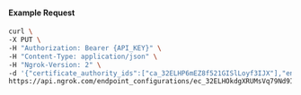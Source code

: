 
#### Example Request

```bash
curl \
-X PUT \
-H "Authorization: Bearer {API_KEY}" \
-H "Content-Type: application/json" \
-H "Ngrok-Version: 2" \
-d '{"certificate_authority_ids":["ca_32ELHP6mEZ8f521GISlLoyf3IJX"],"enabled":true}' \
https://api.ngrok.com/endpoint_configurations/ec_32ELHOkdgXRUMsVq79Nd9IXlgqk/mutual_tls
```

